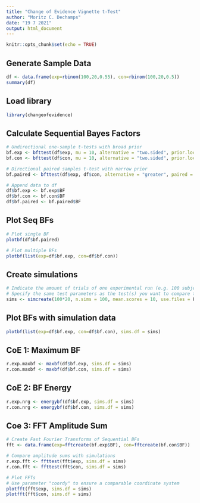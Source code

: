 ```yaml
---
title: "Change of Evidence Vignette t-Test"
author: "Moritz C. Dechamps"
date: "19 7 2021"
output: html_document
---
```


```r
knitr::opts_chunk$set(echo = TRUE)
```

## Generate Sample Data

```r
df <- data.frame(exp=rbinom(100,20,0.55), con=rbinom(100,20,0.5))
summary(df)
```

## Load library

```r
library(changeofevidence)
```

## Calculate Sequential Bayes Factors

```r
# Undirectional one-sample t-tests with broad prior
bf.exp <- bfttest(df$exp, mu = 10, alternative = "two.sided", prior.loc = 0, prior.r = 0.707)
bf.con <- bfttest(df$con, mu = 10, alternative = "two.sided", prior.loc = 0, prior.r = 0.707)

# Directional paired samples t-test with narrow prior
bf.paired <- bfttest(df$exp, df$con, alternative = "greater", paired = T, prior.loc = 0, prior.r = 0.1)

# Append data to df
df$bf.exp <- bf.exp$BF
df$bf.con <- bf.con$BF
df$bf.paired <- bf.paired$BF
```

## Plot Seq BFs

```r
# Plot single BF
plotbf(df$bf.paired)

# Plot multiple BFs
plotbf(list(exp=df$bf.exp, con=df$bf.con))
```

## Create simulations

```r
# Indicate the amount of trials of one experimental run (e.g. 100 subjects * 20 trials)
# Specify the same test parameters as the test(s) you want to compare to (in this case the one-sample t-tests.)
sims <- simcreate(100*20, n.sims = 100, mean.scores = 10, use.files = F, alternative = "two.sided", prior.loc = 0, prior.r = 0.707)
```

## Plot BFs with simulation data

```r
plotbf(list(exp=df$bf.exp, con=df$bf.con), sims.df = sims)
```

## CoE 1: Maximum BF

```r
r.exp.maxbf <- maxbf(df$bf.exp, sims.df = sims)
r.con.maxbf <- maxbf(df$bf.con, sims.df = sims)
```

## CoE 2: BF Energy

```r
r.exp.nrg <- energybf(df$bf.exp, sims.df = sims)
r.con.nrg <- energybf(df$bf.con, sims.df = sims)
```

## Coe 3: FFT Amplitude Sum

```r
# Create Fast Fourier Transforms of Sequential BFs
fft <- data.frame(exp=fftcreate(bf.exp$BF), con=fftcreate(bf.con$BF))

# Compare amplitude sums with simulations
r.exp.fft <- ffttest(fft$exp, sims.df = sims)
r.con.fft <- ffttest(fft$con, sims.df = sims)

# Plot FFTs
# Use parameter "coordy" to ensure a comparable coordinate system
plotfft(fft$exp, sims.df = sims)
plotfft(fft$con, sims.df = sims)
```

